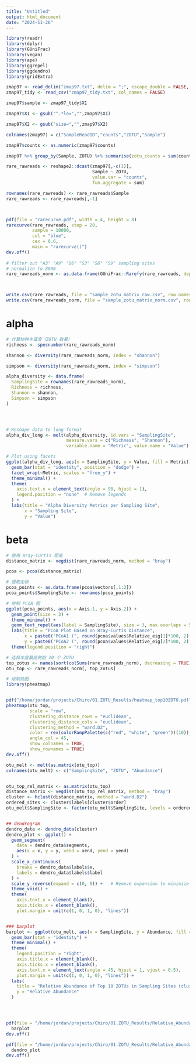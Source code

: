 ```yaml
---
title: "Untitled"
output: html_document
date: "2024-11-26"
---
```


```r
library(readr)
library(dplyr)
library(GUniFrac)
library(vegan)
library(ape)
library(ggrepel)
library(ggdendro)
library(gridExtra)

zmap97 <- read_delim("zmap97.txt", delim = ";", escape_double = FALSE, col_names = FALSE, trim_ws = TRUE)
zmap97_tidy <- read_csv("zmap97_tidy.txt", col_names = FALSE)
```


```r
zmap97$sample <- zmap97_tidy$X1

zmap97$X1 <- gsub("^.*le=","",zmap97$X1)

zmap97$X2 <- gsub("size=","",zmap97$X2)

colnames(zmap97) = c("SampleReadID","counts","ZOTU","Sample")

zmap97$counts <- as.numeric(zmap97$counts)

zmap97 %>% group_by(Sample, ZOTU) %>% summarise(zotu_counts = sum(counts))

```


```r
rare_rawreads <- reshape2::dcast(zmap97[,-c(1)], 
                                 Sample ~ ZOTU, 
                                 value.var = "counts", 
                                 fun.aggregate = sum)

rownames(rare_rawreads) <- rare_rawreads$Sample
rare_rawreads <- rare_rawreads[,-1]



pdf(file = "rarecurve.pdf", width = 4, height = 8)
rarecurve(rare_rawreads, step = 20,
          sample = 10000,
          col = "blue",
          cex = 0.6,
          main = "rarecurve()")
dev.off()
 
# filter out "A3" "A9" "D6" "S3" "S6" "S9" sampling sites
# normalize to 8000
rare_rawreads_norm <- as.data.frame(GUniFrac::Rarefy(rare_rawreads, depth = 8000)$otu.tab.rff)



write.csv(rare_rawreads, file = "sample_zotu_matrix_raw.csv", row.names = TRUE, col.names = TRUE, quote = FALSE)
write.csv(rare_rawreads_norm, file = "sample_zotu_matrix_norm.csv", row.names = TRUE, col.names = TRUE, quote = FALSE)
```




# alpha

```r
# 计算物种丰富度（ZOTU 数量）
richness <- specnumber(rare_rawreads_norm)

shannon <- diversity(rare_rawreads_norm, index = "shannon")

simpson <- diversity(rare_rawreads_norm, index = "simpson")

alpha_diversity <- data.frame(
  SamplingSite = rownames(rare_rawreads_norm),
  Richness = richness,
  Shannon = shannon,
  Simpson = simpson
)




# Reshape data to long format
alpha_div_long <- melt(alpha_diversity, id.vars = "SamplingSite", 
                       measure.vars = c("Richness", "Shannon"), 
                       variable.name = "Metric", value.name = "Value")

# Plot using facets
ggplot(alpha_div_long, aes(x = SamplingSite, y = Value, fill = Metric)) +
  geom_bar(stat = "identity", position = "dodge") +
  facet_wrap(~Metric, scales = "free_y") +
  theme_minimal() +
  theme(
    axis.text.x = element_text(angle = 90, hjust = 1),
    legend.position = "none"  # Remove legends
  ) +
  labs(title = "Alpha Diversity Metrics per Sampling Site",
       x = "Sampling Site",
       y = "Value")
```

# beta
```r
# 使用 Bray-Curtis 距离
distance_matrix <- vegdist(rare_rawreads_norm, method = "bray")

pcoa <- pcoa(distance_matrix)

# 提取坐标
pcoa_points <- as.data.frame(pcoa$vectors[,1:2])
pcoa_points$SamplingSite <- rownames(pcoa_points)

# 绘制 PCoA 图
ggplot(pcoa_points, aes(x = Axis.1, y = Axis.2)) +
  geom_point(size = 3) +
  theme_minimal() +
  geom_text_repel(aes(label = SamplingSite), size = 3, max.overlaps = 5) +
  labs(title = "PCoA Plot Based on Bray-Curtis Distance",
       x = paste0("PCoA1 (", round(pcoa$values$Relative_eig[1]*100, 2), "%)"),
       y = paste0("PCoA2 (", round(pcoa$values$Relative_eig[2]*100, 2), "%)")) +
  theme(legend.position = "right")
```

```r
# 选择丰度最高的前 20 个 ZOTU
top_zotus <- names(sort(colSums(rare_rawreads_norm), decreasing = TRUE))[1:10]
otu_top <- rare_rawreads_norm[, top_zotus]

# 绘制热图
library(pheatmap)


pdf("/home/jordan/projects/Chiro/01.ZOTU_Results/heatmap_top10ZOTU.pdf", width = 10, height = 6)
pheatmap(otu_top,
         scale = "row",
         clustering_distance_rows = "euclidean",
         clustering_distance_cols = "euclidean",
         clustering_method = "ward.D2",
         color = rev(colorRampPalette(c("red", "white", "green"))(10)),
         angle_col = 45,
         show_colnames = TRUE,
         show_rownames = TRUE)
dev.off()
```



```r
otu_melt <- melt(as.matrix(otu_top))
colnames(otu_melt) <- c("SamplingSite", "ZOTU", "Abundance")


otu_top_rel_matrix <- as.matrix(otu_top)
distance_matrix <- vegdist(otu_top_rel_matrix, method = "bray")
cluster <- hclust(distance_matrix, method = "ward.D2")  
ordered_sites <- cluster$labels[cluster$order]
otu_melt$SamplingSite <- factor(otu_melt$SamplingSite, levels = ordered_sites)


## dendrogram
dendro_data <- dendro_data(cluster)
dendro_plot <- ggplot() +
  geom_segment(
    data = dendro_data$segments,
    aes(x = x, y = y, xend = xend, yend = yend)
  ) +
  scale_x_continuous(
    breaks = dendro_data$labels$x,
    labels = dendro_data$labels$label
  ) +
  scale_y_reverse(expand = c(0, 0)) +   # Remove expansion to minimize spacing
  theme_void() +
  theme(
    axis.text.x = element_blank(),
    axis.ticks.x = element_blank(),
    plot.margin = unit(c(1, 0, 1, 0), "lines"))


### barplot
barplot <- ggplot(otu_melt, aes(x = SamplingSite, y = Abundance, fill = ZOTU)) +
  geom_bar(stat = "identity") +
  theme_minimal() +
  theme(
    legend.position = "right",
    axis.title.x = element_blank(),
    axis.ticks.x = element_blank(),
    axis.text.x = element_text(angle = 45, hjust = 1, vjust = 0.5),
    plot.margin = unit(c(1, 0, 1, 0), "lines")) +
  labs(
    title = "Relative Abundance of Top 10 ZOTUs in Sampling Sites (cluster sampling sites)",
    y = "Relative Abundance"
  )




pdf(file = "/home/jordan/projects/Chiro/01.ZOTU_Results/Relative_Abundance_barplot.pdf", width = 10, height = 6)
  barplot
dev.off()

pdf(file = "/home/jordan/projects/Chiro/01.ZOTU_Results/Relative_Abundance_dendro.pdf", width = 10, height = 6)
  dendro_plot
dev.off()


```


